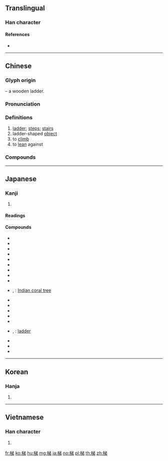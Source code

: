 {{character info/new}}
==Translingual==

===Han character===
{{Han char|rn=75|rad=木|as=07|sn=11|four=48927|canj=DCNH|ids=⿰木弟}}

====References====
* {{Han ref|kx=0531.020|dkj=14881|dj=0919.030|hdz=21220.020|uh=68AF|ud=26799|bh=B1E8|bd=45544}}

----

==Chinese==
{{zh-forms}}

===Glyph origin===
{{Han etym}}
{{Han compound|木|t1=wood, tree|弟|ls=psc|c1=s|c2=p}} – a wooden ladder.

===Pronunciation===
{{zh-pron
|m=tī
|c=tai1
|h=pfs=thôi
|mn=thui/the
|mn_note=thui - vernacular; the - literary
|mn-t=tui1
|mc=y
|oc=y
|ma=
|cat=n,v
}}

===Definitions===
{{zh-hanzi}}

# [[ladder]]; [[steps]]; [[stairs]]
# ladder-shaped [[object]]
# to [[climb]]
# to [[lean]] against

===Compounds===
{{zh-der|人梯|去梯言|回旋梯|天梯|太平梯|安全梯|扶梯|抽梯子|拔短梯|搭梯子|摺梯|木拐梯子|梯凳|梯媒|梯子|梯山|梯山航海|梯己|梯形|梯恩梯|梯桄|梯橋|梯次|梯氣|梯河|梯田|梯級|梯航|梯衝|梯隊|樓梯|氣壓梯度|滑梯|滑稽突梯|登梯|登雲梯|盤梯|禍梯|突梯|突梯滑稽|第三梯隊|等腰梯形|緪梯|繩梯|翻梯子|胡梯|航海梯山|舷梯|軟梯|鉤梯|階梯|雲梯|雲梯車|電扶梯|電梯|飛梯|魚梯}}

----

==Japanese==

===Kanji===
{{ja-kanji|grade=|rs=木07}}

# {{defn|lang=ja|sort=木07}}

====Readings====
{{ja-readings|goon=[[たい]] (tai)|kanon=[[てい]] (tei)|kun=[[はしご]] (hashigo)}}

====Compounds====
{{der-top|Compounds}}
* {{ja-r|雲梯|うんてい}}
* {{ja-r|階梯|かいてい}}
* {{ja-r|魚梯|ぎょてい}}
* {{ja-r|雲の梯|くも の かけはし}}
* {{ja-r|舷梯|げんてい}}
* {{ja-r|古言梯|こげんてい}}
* {{ja-r|索梯|さくてい}}
* {{ja-r|桟梯|さんてい}}
* {{ja-r|梯形|ていけい}}
* {{ja-r|梯梧|でいご}}, {{ja-r|梯姑|でいご}}: [[Indian coral tree]]
* {{ja-r|梯尺|ていしゃく}}
* {{ja-r|梯状|ていじょう}}
* {{ja-r|梯陣|ていじん}}
* {{ja-r|梯隊|ていたい}}
* {{ja-r|梯団|ていだん}}
* {{ja-r|梯子|はしご}}, {{ja-r|梯子|ていし}}: [[ladder]]
* {{ja-r|梯立て|はしたて}}
* {{ja-r|梯の子|はし の こ}}
* {{ja-r|磐梯山|^ばんだいさん}}
{{der-bottom}}

----

==Korean==

===Hanja===
{{ko-hanja|hangeul=제|eumhun=|rv=je|mr=che|y=cey}}

# {{defn|lang=ko|sort=木07}}

----

==Vietnamese==

===Han character===
{{vi-hantu|[[thê]]|rs=木07}}

# {{defn|lang=vi|sort=木07}}

[[fr:梯]]
[[ko:梯]]
[[hu:梯]]
[[mg:梯]]
[[ja:梯]]
[[no:梯]]
[[pl:梯]]
[[th:梯]]
[[zh:梯]]